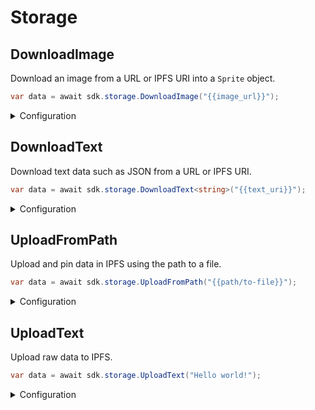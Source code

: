 # Storage

## DownloadImage

Download an image from a URL or IPFS URI into a `Sprite` object.

```csharp
var data = await sdk.storage.DownloadImage("{{image_url}}");
```

<details>
    <summary>Configuration</summary>
    <div>

#### imageUri

An IPFS URI or a URL that points to an image.

Must be a `string`.

### Return Value

Returns a [Sprite](https://docs.unity3d.com/Manual/Sprites.html).

</div>
</details>

## DownloadText

Download text data such as JSON from a URL or IPFS URI.

```csharp
var data = await sdk.storage.DownloadText<string>("{{text_uri}}");
```

<details>
    <summary>Configuration</summary>
    <div>

#### Data type (generic type)

The type of data to return. Any type that can be deserialized with `JsonConvert.DeserializeObject`.

#### textUri

An IPFS URI or a URL that points to data.

Must be a `string`.

### Return Value

Returns the data as the specified type.

</div>
</details>

## UploadFromPath

Upload and pin data in IPFS using the path to a file.

```csharp
var data = await sdk.storage.UploadFromPath("{{path/to-file}}");
```

<details>
    <summary>Configuration</summary>
    <div>

#### path

The path to the file to upload.

Must be a `string`.

</div>
</details>

## UploadText

Upload raw data to IPFS.

```csharp
var data = await sdk.storage.UploadText("Hello world!");
```

<details>
    <summary>Configuration</summary>
    <div>

#### text

The text to upload.

Must be a `string`.

</div>
</details>
